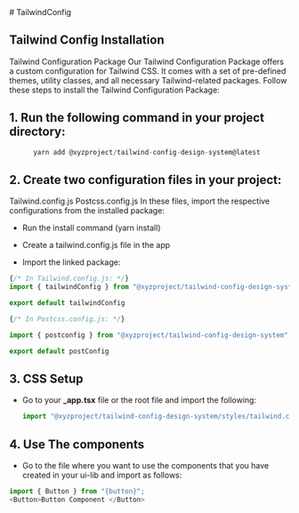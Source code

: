
<Meta title='Packages/TailwindConfig' />
# TailwindConfig

## Tailwind Config Installation
Tailwind Configuration Package
Our Tailwind Configuration Package offers a custom configuration for Tailwind CSS. It comes with a set of pre-defined themes, utility classes, and all necessary Tailwind-related packages.
Follow these steps to install the Tailwind Configuration Package:

## 1. Run the following command in your project directory:

  ```js
        yarn add @xyzproject/tailwind-config-design-system@latest

  ```
## 2. Create two configuration files in your project:

Tailwind.config.js
Postcss.config.js
In these files, import the respective configurations from the installed package:


- Run the install command (yarn install)

- Create a tailwind.config.js file in the app

- Import the linked package:

```js
{/* In Tailwind.config.js: */}
import { tailwindConfig } from "@xyzproject/tailwind-config-design-system";

export default tailwindConfig

{/* In Postcss.config.js: */}

import { postconfig } from "@xyzproject/tailwind-config-design-system";

export default postConfig

```

## 3. CSS Setup

- Go to your **\_app.tsx** file or the root file and import the following:

  ```js
  import "@xyzproject/tailwind-config-design-system/styles/tailwind.css";
  ```

## 4. Use The components

- Go to the file where you want to use the components that you have created in your ui-lib and import as follows:

```js
import { Button } from "{button}";
<Button>Button Component </Button>
```